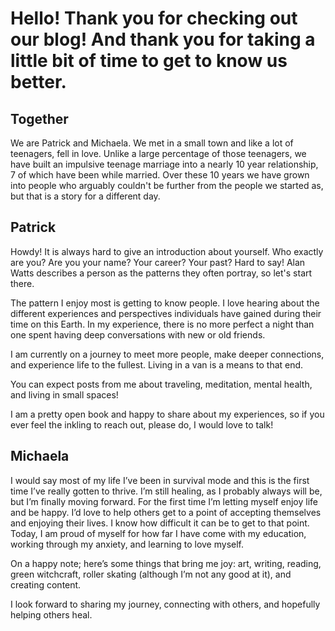 

# Hello! Thank you for checking out our blog! And thank you for taking a little bit of time to get to know us better.

## Together

We are Patrick and Michaela. We met in a small town and like a lot of teenagers, fell in love. Unlike a large percentage of those teenagers, we have built an impulsive teenage marriage into a nearly 10 year relationship, 7 of which have been while married. Over these 10 years we have grown into people who arguably couldn't be further from the people we started as, but that is a story for a different day.

## Patrick

Howdy! It is always hard to give an introduction about yourself. Who exactly are you? Are you your name? Your career? Your past? Hard to say! Alan Watts describes a person as the patterns they often portray, so let's start there.

The pattern I enjoy most is getting to know people. I love hearing about the different experiences and perspectives individuals have gained during their time on this Earth. In my experience, there is no more perfect a night than one spent having deep conversations with new or old friends.

I am currently on a journey to meet more people, make deeper connections, and experience life to the fullest. Living in a van is a means to that end.

You can expect posts from me about traveling, meditation, mental health, and living in small spaces!

I am a pretty open book and happy to share about my experiences, so if you ever feel the inkling to reach out, please do, I would love to talk!

## Michaela

I would say most of my life I’ve been in survival mode and this is the first time I’ve really gotten to thrive. I’m still healing, as I probably always will be, but I’m finally moving forward. For the first time I’m letting myself enjoy life and be happy. I’d love to help others get to a point of accepting themselves and enjoying their lives. I know how difficult it can be to get to that point. Today, I am proud of myself for how far I have come with my education, working through my anxiety, and learning to love myself.

On a happy note; here’s some things that bring me joy: art, writing, reading, green witchcraft, roller skating (although I’m not any good at it), and creating content.

I look forward to sharing my journey, connecting with others, and hopefully helping others heal.
